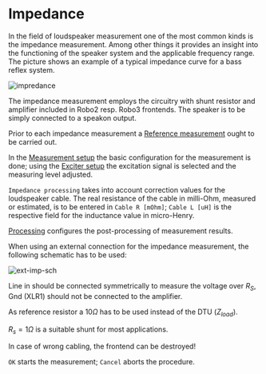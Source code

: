 # Impedance

In the field of loudspeaker measurement one of the most common kinds is the impedance measurement. Among other things it provides an insight into the functioning of the speaker system and the applicable frequency range. The picture shows an example of a typical impedance curve for a bass reflex system.

![impredance](/impredance.png)


The impedance measurement employs the circuitry with shunt resistor and amplifier included in Robo2 resp. Robo3 frontends. The speaker is to be simply connected to a speakon output.

Prior to each impedance measurement a [Reference measurement](/en/help/adda/impedance-reference) ought to be carried out.

In the [Measurement setup](/en/help/adda/measurement-setup) the basic configuration for the measurement is done; using the [Exciter setup](/en/help/adda/exciter-setup) the excitation signal is selected and the measuring level adjusted.

``Impedance processing`` takes into account correction values for the loudspeaker cable. The real resistance of the cable in milli-Ohm, measured or estimated, is to be entered in ``Cable R [mOhm]``; ``Cable L [uH]`` is the respective field for the inductance value in micro-Henry.

[Processing](/en/help/adda/processing) configures the post-processing of measurement results.

When using an external connection for the impedance measurement, the following schematic has to be used:

![ext-imp-sch](/ext-imp-sch.png)

Line in should be connected symmetrically to measure the voltage over $R_S$, Gnd (XLR1) should not be connected to the amplifier.

As reference resistor a $10 \Omega$ has to be used instead of the DTU ($Z_{load}$).

$R_s = 1 \Omega$ is a suitable shunt for most applications.

In case of wrong cabling, the frontend can be destroyed!

``OK`` starts the measurement; ``Cancel`` aborts the procedure.
